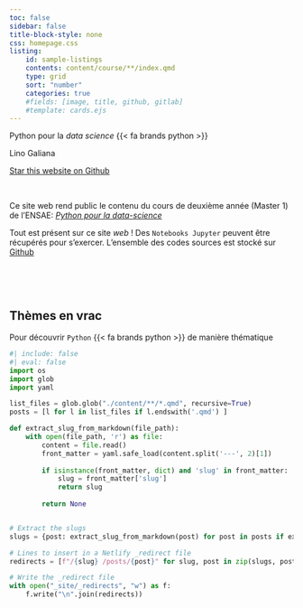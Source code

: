 ```yaml
---
toc: false
sidebar: false
title-block-style: none
css: homepage.css
listing:
    id: sample-listings
    contents: content/course/**/index.qmd
    type: grid
    sort: "number"
    categories: true
    #fields: [image, title, github, gitlab]
    #template: cards.ejs
---
```




::: {#hero-banner .column-screen}
:::: {.grid .column-page}
::::: {.headline .g-col-lg-6 .g-col-12 .g-col-md-12}
:::::: h1
Python pour la _data science_ {{< fa brands python >}}
::::::

:::::: h2
Lino Galiana
::::::

```{=html}
<a class="github-button" href="https://github.com/linogaliana/python-datascientist" data-icon="octicon-star" data-size="large" data-show-count="true" aria-label="Star this website on Github">Star this website on Github</a><script async defer src="https://buttons.github.io/buttons.js"></script>
```

<br>

Ce site web rend public le contenu du cours de deuxième année (Master 1) de l'ENSAE:
[*Python pour la data-science*](https://www.ensae.fr/courses/1425-python-pour-le-data-scientist)
<a href="https://github.com/linogaliana/python-datascientist" class="github"><i class="fab fa-python"></i></a>

Tout est présent sur ce site _web_ ! Des `Notebooks Jupyter` peuvent être récupérés pour s'exercer. L'ensemble des codes sources est stocké sur [Github](https://github.com/linogaliana/python-datascientist)
<a href="https://github.com/linogaliana/python-datascientist" class="github"><i class="fab fa-github"></i></a>

<br>



:::::
::::
:::

<br>

## Thèmes en vrac {.unnumbered}

Pour découvrir `Python` {{< fa brands python >}} de manière thématique


::: {#sample-listings}
:::


```python
#| include: false
#| eval: false
import os
import glob
import yaml

list_files = glob.glob("./content/**/*.qmd", recursive=True)
posts = [l for l in list_files if l.endswith('.qmd') ]

def extract_slug_from_markdown(file_path):
    with open(file_path, 'r') as file:
        content = file.read()
        front_matter = yaml.safe_load(content.split('---', 2)[1])
        
        if isinstance(front_matter, dict) and 'slug' in front_matter:
            slug = front_matter['slug']
            return slug
        
        return None


# Extract the slugs
slugs = {post: extract_slug_from_markdown(post) for post in posts if extract_slug_from_markdown(post) is not None}

# Lines to insert in a Netlify _redirect file
redirects = [f"/{slug} /posts/{post}" for slug, post in zip(slugs, posts)]

# Write the _redirect file
with open("_site/_redirects", "w") as f:
    f.write("\n".join(redirects))

```